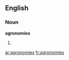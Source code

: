 ==English==
===Noun===
'''agronomies'''
#{{plural of|[[agronomy]]}}

[[ar:agronomies]]
[[fr:agronomies]]